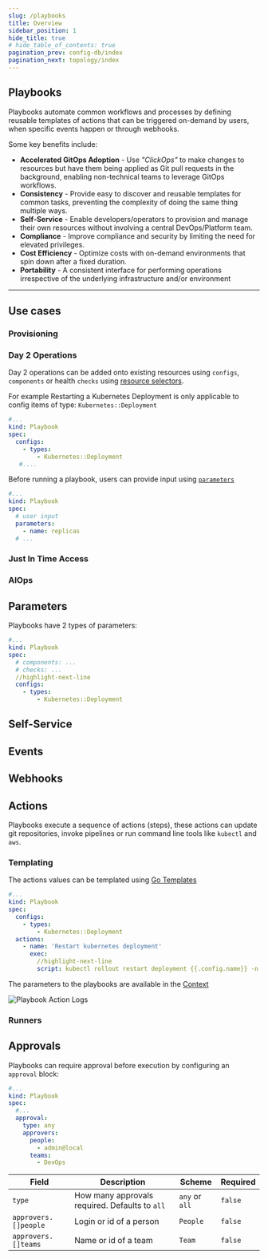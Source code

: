 ```yaml
---
slug: /playbooks
title: Overview
sidebar_position: 1
hide_title: true
# hide_table_of_contents: true
pagination_prev: config-db/index
pagination_next: topology/index
---
```


## Playbooks

Playbooks automate common workflows and processes by defining reusable templates of actions that can be triggered on-demand by users, when specific events happen or through webhooks.

<Screenshot img="/img/playbooks.svg" shadow={false}/>

Some key benefits include:

* **Accelerated GitOps Adoption** - Use  _"ClickOps"_ to make changes to resources but have them being applied as Git pull requests in the background, enabling non-technical teams to leverage GitOps workflows.
* **Consistency** - Provide easy to discover and reusable templates for common tasks, preventing the complexity of doing the same thing multiple ways.
* **Self-Service** - Enable developers/operators to provision and manage their own resources without involving a central DevOps/Platform team.
* **Compliance** - Improve compliance and security by limiting the need for elevated privileges.
* **Cost Efficiency** - Optimize costs with on-demand environments that spin down after a fixed duration.
* **Portability** - A consistent interface for performing operations irrespective of the underlying infrastructure and/or environment


<hr/>


## Use cases


### Provisioning



### Day 2 Operations

Day 2 operations can be added onto existing resources using `configs`, `components` or health `checks` using [resource selectors](/reference/resource-selector).

For example Restarting a Kubernetes Deployment is only applicable to config items of type: `Kubernetes::Deployment`

```yaml title="scale-deployment.yaml"
#...
kind: Playbook
spec:
  configs:
    - types:
        - Kubernetes::Deployment
   #....
```

Before running a playbook, users can provide input using [`parameters`](/reference/playbooks/parameters)
```yaml title="parameters.yaml"
#...
kind: Playbook
spec:
  # user input
  parameters:
    - name: replicas
  # ...

```

### Just In Time Access

### AIOps



## Parameters

Playbooks have 2 types of parameters:




```yaml title="restrict-to-deployment.yaml"
#...
kind: Playbook
spec:
  # components: ...
  # checks: ...
  //highlight-next-line
  configs:
    - types:
        - Kubernetes::Deployment
```

## Self-Service




## Events

## Webhooks


## Actions

Playbooks execute a sequence of actions (steps), these actions can update git repositories, invoke pipelines or run command line tools like `kubectl` and `aws`.

### Templating

The actions values can be templated using [Go Templates](/reference/scripting/gotemplate)

```yaml title="restart-deployment.yaml"
#...
kind: Playbook
spec:
  configs:
    - types:
        - Kubernetes::Deployment
  actions:
    - name: 'Restart kubernetes deployment'
      exec:
        //highlight-next-line
        script: kubectl rollout restart deployment {{.config.name}} -n {{.config.tags.namespace}}
```

The parameters to the playbooks are available in the [Context](reference/playbooks/context)


![Playbook Action Logs](/img/playbook-action-logs.png)


### Runners

## Approvals

Playbooks can require approval before execution by configuring an `approval` block:

```yaml title="approve-kubernetes-scaling.yaml"
#...
kind: Playbook
spec:
  #...
  approval:
    type: any
    approvers:
      people:
        - admin@local
      teams:
        - DevOps
```

| Field       | Description                    | Scheme       | Required |
| ----------- | ------------------------------ | ------------ | -------- |
| `type`      | How many approvals required. Defaults to `all`    | `any` or `all`     | `false`  |
| `approvers.[]people` | Login or id of a person| `People` | `false`  |
| `approvers.[]teams` | Name or id of a team | `Team` | `false`  |



